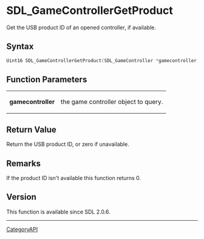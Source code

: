 = SDL_GameControllerGetProduct =

Get the USB product ID of an opened controller, if available.

== Syntax ==

<syntaxhighlight lang='c'>
Uint16 SDL_GameControllerGetProduct(SDL_GameController *gamecontroller);
</syntaxhighlight>

== Function Parameters ==

{|
|'''gamecontroller'''
|the game controller object to query.
|}

== Return Value ==

Return the USB product ID, or zero if unavailable.

== Remarks ==

If the product ID isn't available this function returns 0.

== Version ==

This function is available since SDL 2.0.6.

----
[[CategoryAPI]]


